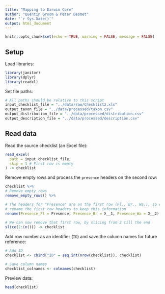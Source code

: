 ```yaml
---
title: "Mapping to Darwin Core"
author: "Quentin Groom & Peter Desmet"
date: "`r Sys.Date()`"
output: html_document
---
```


```r
knitr::opts_chunk$set(echo = TRUE, warning = FALSE, message = FALSE)
```

## Setup

Load libraries:

```r
library(janitor)
library(dplyr)
library(readxl)
```

Set file paths:

```r
# All paths should be relative to this script
input_checklist_file = "../data/raw/Checklist2.xls"
output_taxon_file = "../data/processed/taxon.csv"
output_distribution_file = "../data/processed/distribution.csv"
output_description_file = "../data/processed/description.csv"
```

## Read data

Read the source checklist (an Excel file):

```r
read_excel(
  path = input_checklist_file,
  skip = 1 # First row is empty
) -> checklist
```

Remove empty rows and process the `presence` headers on the second row:

```r
checklist %>%
# Remove empty rows
remove_empty_rows() %>%

# The headers for "Presence" are on the first row (Fl., Br., Wa.), so we need to 
# rename the first row headers to keep this information
rename(Presence_Fl = Presence, Presence_Br = X__1, Presence_Wa = X__2) %>%
  
# We can now remove that first row, by slicing from 2 till the end
slice(2:(n())) -> checklist
```

Add row number as an identifier (`ID`) and save the column names for future reference:

```r
# Add ID
checklist <- cbind("ID" = seq.int(nrow(checklist)), checklist)

# Save column names
checklist_colnames <- colnames(checklist)
```

Preview data:

```r
head(checklist)
```

